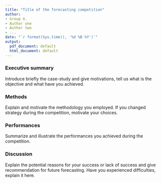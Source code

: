```yaml
---
title: "Title of the forecasting competition"
author:
- Group X.
- Author one
- Author two
- ...
date: "`r format(Sys.time(), '%d %B %Y')`"
output:
  pdf_document: default
  html_document: default
---
```


### Executive summary
Introduce briefly the case-study and give motivations, tell us what is the objective and what have you achieved.  

### Methods
Explain and motivate the methodology you employed. If you changed strategy during the competition, motivate your choices. 

### Performances
Summarize and illustrate the performances you achieved during the competition.    

### Discussion
Explain the potential reasons for your success or lack of success and give recommendation for future forecasting. Have you experienced difficulties, explain it here.